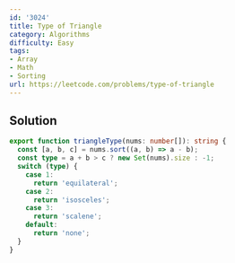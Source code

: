 ```yaml
---
id: '3024'
title: Type of Triangle
category: Algorithms
difficulty: Easy
tags:
- Array
- Math
- Sorting
url: https://leetcode.com/problems/type-of-triangle
---
```


## Solution

```typescript filename="solution.ts" copy
export function triangleType(nums: number[]): string {
  const [a, b, c] = nums.sort((a, b) => a - b);
  const type = a + b > c ? new Set(nums).size : -1;
  switch (type) {
    case 1:
      return 'equilateral';
    case 2:
      return 'isosceles';
    case 3:
      return 'scalene';
    default:
      return 'none';
  }
}
```

